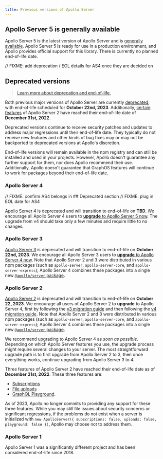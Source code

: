 ```yaml
---
title: Previous versions of Apollo Server
---
```


## Apollo Server 5 is generally available

Apollo Server 5 is the latest version of Apollo Server and is [generally available](/resources/product-launch-stages#general-availability). Apollo Server 5 is ready for use in a production environment, and Apollo provides official support for this library. There is currently no planned end-of-life date.

// FIXME: add deprecation / EOL details for AS4 once they are decided on

## Deprecated versions

> [Learn more about deprecation and end-of-life.](https://www.apollographql.com/docs/resources/product-launch-stages#stages-for-discontinuing-support)

Both previous major versions of Apollo Server are currently [deprecated](/resources/product-launch-stages#deprecated), with end-of-life scheduled for **October 22nd, 2023**. Additionally, [certain features](#apollo-server-2) of Apollo Server 2 have reached their end-of-life date of **December 31st, 2022**.

Deprecated versions continue to receive security patches and updates to address major regressions until their end-of-life date. They typically do not receive new features and other kinds of bug fixes may or may not be backported to deprecated versions at Apollo's discretion.

End-of-life versions will remain available in the npm registry and can still be installed and used in your projects. However, Apollo doesn't guarantee any further support for them, nor does Apollo recommend their use. Additionally, Apollo doesn't guarantee that GraphOS features will continue to work for packages beyond their end-of-life date.

### Apollo Server 4

// FIXME: confirm AS4 belongs in ## Deprecated section
// FIXME: plug in EOL date for AS4

[Apollo Server 4](/apollo-server/v4/) is deprecated and will transition to end-of-life on **TBD**. We encourage all Apollo Server 4 users to [**upgrade** to Apollo Server 5 now](./migration). The upgrade from v4 should take only a few minutes and require little to no changes.

### Apollo Server 3

[Apollo Server 3](/apollo-server/v3/) is deprecated and will transition to end-of-life on **October 22nd, 2023**. We encourage all Apollo Server 3 users to [**upgrade** to Apollo Server 4 now](./migration). Note that Apollo Server 2 and 3 were distributed in various npm packages (such as `apollo-server`, `apollo-server-core`, and `apollo-server-express`); Apollo Server 4 combines these packages into a single new [`@apollo/server` package](./migration/#the-new-apolloserver-package).

### Apollo Server 2

[Apollo Server 2](/apollo-server/v2/) is deprecated and will transition to end-of-life on **October 22, 2023**. We encourage all users of Apollo Server 2 to **upgrade** to Apollo Server 4, first by following the [v3 migration guide](/apollo-server/v3/migration) and then following the [v4 migration guide](./migration). Note that Apollo Server 2 and 3 were distributed in various npm packages (such as `apollo-server`, `apollo-server-core`, and `apollo-server-express`); Apollo Server 4 combines these packages into a single new [`@apollo/server` package](./migration/#the-new-apolloserver-package).

We recommend upgrading to Apollo Server 4 as _soon as possible_. Depending on which Apollo Server features you use, the upgrade process might require several changes to your server. The most straightforward upgrade path is to first upgrade from Apollo Server 2 to 3, then once everything works, continue upgrading from Apollo Server 3 to 4.

Three features of Apollo Server 2 have reached their end-of-life date as of **December 31st, 2022**. These three features are:
* [Subscriptions](/apollo-server/v2/data/subscriptions/)
* [File uploads](/apollo-server/v2/data/file-uploads/)
* [GraphQL Playground](/apollo-server/v2/testing/graphql-playground/).

As of 2023, Apollo no longer commits to providing any support for these three features. While you may still file issues about security concerns or significant regressions, if the problems do not exist when a server is initialized with `new ApolloServer({ subscriptions: false, uploads: false, playground: false })`, Apollo may choose not to address them.

### Apollo Server 1

Apollo Server 1 was a significantly different project and has been considered end-of-life since 2018.
